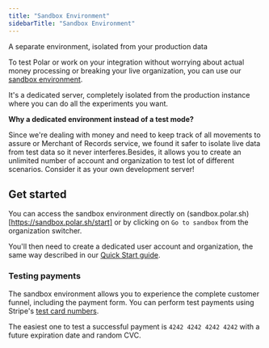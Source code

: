 ```yaml
---
title: "Sandbox Environment"
sidebarTitle: "Sandbox Environment"
---
```


A separate environment, isolated from your production data

To test Polar or work on your integration without worrying about actual money processing or breaking your live organization, you can use our [sandbox environment](https://sandbox.polar.sh/start).

It's a dedicated server, completely isolated from the production instance where you can do all the experiments you want.


**Why a dedicated environment instead of a test mode?**

Since we're dealing with money and need to keep track of all movements to assure or Merchant of Records service, we found it safer to isolate live data from test data so it never interferes.Besides, it allows you to create an unlimited number of account and organization to test lot of different scenarios. Consider it as your own development server!



Get started
------------------

You can access the sandbox environment directly on (sandbox.polar.sh)[https://sandbox.polar.sh/start] or by clicking on `Go to sandbox` from the organization switcher.

You'll then need to create a dedicated user account and organization, the same way described in our [Quick Start guide](/introduction).

### Testing payments

The sandbox environment allows you to experience the complete customer funnel, including the payment form. You can perform test payments using Stripe's [test card numbers](https://docs.stripe.com/testing#cards).


The easiest one to test a successful payment is `4242 4242 4242 4242` with a future expiration date and random CVC.
